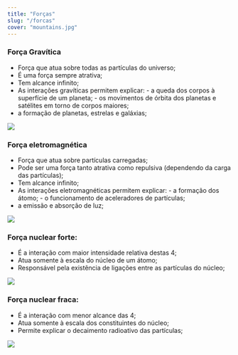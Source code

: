 ```yaml
---
title: "Forças"
slug: "/forcas"
cover: "mountains.jpg"
---
```


### Força Gravítica

- Força que atua sobre todas as partículas do universo;
- É uma força sempre atrativa;
- Tem alcance infinito;
- As interações gravíticas permitem explicar:
        	- a queda dos corpos à superfície de um planeta;
        	- os movimentos de órbita dos planetas e satélites em torno de corpos maiores;			
- a formação de planetas, estrelas e galáxias;

![](./image12.png)

### Força eletromagnética

- Força que atua sobre partículas carregadas;
- Pode ser uma força tanto atrativa como repulsiva 
(dependendo da carga das partículas);
- Tem alcance infinito;
- As interações eletromagnéticas permitem explicar:
        	- a formação dos átomo;
        	- o funcionamento de aceleradores de partículas;      
- a emissão e absorção de luz;

![](./image11.png)

### Força nuclear forte:
- É a interação com maior intensidade relativa destas 4;
- Atua somente à escala do núcleo de um átomo;					
- Responsável pela existência de ligações entre as 
partículas do núcleo;

![](./image6.png)

### Força nuclear fraca:
- É a interação com menor alcance das 4;
- Atua somente à escala dos constituintes do núcleo;			
- Permite explicar o decaimento radioativo das partículas;

![](./image3.png)